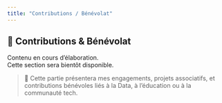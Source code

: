 ```yaml
---
title: "Contributions / Bénévolat"
---
```


## 🤝 Contributions & Bénévolat

Contenu en cours d’élaboration.  
Cette section sera bientôt disponible.

> 🌱 Cette partie présentera mes engagements, projets associatifs, et contributions bénévoles liés à la Data, à l’éducation ou à la communauté tech.
